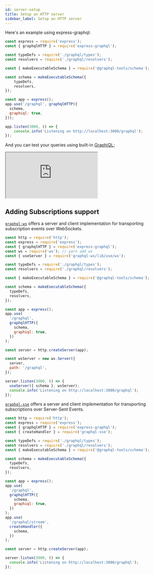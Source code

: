 ```yaml
---
id: server-setup
title: Setup an HTTP server
sidebar_label: Setup an HTTP server
---
```


Here's an example using express-graphql:

```js
const express = require('express');
const { graphqlHTTP } = require('express-graphql');

const typeDefs = require('./graphql/types');
const resolvers = require('./graphql/resolvers');

const { makeExecutableSchema } = require('@graphql-tools/schema');

const schema = makeExecutableSchema({
    typeDefs,
    resolvers,
});

const app = express();
app.use('/graphql', graphqlHTTP({
  schema,
  graphiql: true,
}));

app.listen(3000, () => {
    console.info('Listening on http://localhost:3000/graphql');
});
```

And you can test your queries using built-in [GraphiQL](https://github.com/graphql/graphiql/tree/master/packages/graphiql);

<iframe
  src="https://codesandbox.io/embed/angry-night-e3x06?autoresize=1&fontsize=14&hidenavigation=1&theme=dark"
  style={{width:"100%", height: "500px", "border":0, "borderRadius": "4px", overflow:"hidden"}}
  title="express-graphql-tools-example"
  allow="accelerometer; ambient-light-sensor; camera; encrypted-media; geolocation; gyroscope; hid; microphone; midi; payment; usb; vr"
  sandbox="allow-forms allow-modals allow-popups allow-presentation allow-same-origin allow-scripts"
></iframe>

## Adding Subscriptions support
[`graphql-ws`](https://github.com/enisdenjo/graphql-ws) offers a server and client implementation for transporting subscription events over WebSockets.

```js
const http = require('http');
const express = require('express');
const { graphqlHTTP } = require('express-graphql');
const ws = require('ws'); // yarn add ws
const { useServer } = require('graphql-ws/lib/use/ws');

const typeDefs = require('./graphql/types');
const resolvers = require('./graphql/resolvers');

const { makeExecutableSchema } = require('@graphql-tools/schema');

const schema = makeExecutableSchema({
  typeDefs,
  resolvers,
});

const app = express();
app.use(
  '/graphql',
  graphqlHTTP({
    schema,
    graphiql: true,
  })
);

const server = http.createServer(app);

const wsServer = new ws.Server({
  server,
  path: '/graphql',
});

server.listen(3000, () => {
  useServer({ schema }, wsServer);
  console.info('Listening on http://localhost:3000/graphql');
});
```

[`graphql-sse`](https://github.com/enisdenjo/graphql-sse) offers a server and client implementation for transporting subscriptions over Server-Sent Events.

```js
const http = require('http');
const express = require('express');
const { graphqlHTTP } = require('express-graphql');
const { createHandler } = require('graphql-sse');

const typeDefs = require('./graphql/types');
const resolvers = require('./graphql/resolvers');
const { makeExecutableSchema } = require('@graphql-tools/schema');

const schema = makeExecutableSchema({
  typeDefs,
  resolvers,
});

const app = express();
app.use(
  '/graphql',
  graphqlHTTP({
    schema,
    graphiql: true,
  })
);
app.use(
  '/graphql/stream',
  createHandler({
    schema,
  })
);

const server = http.createServer(app);

server.listen(3000, () => {
  console.info('Listening on http://localhost:3000/graphql');
});
```
